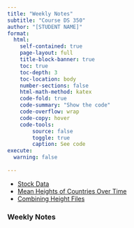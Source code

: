 ```yaml
---
title: "Weekly Notes"
subtitle: "Course DS 350"
author: "[STUDENT NAME]"
format:
  html:
    self-contained: true
    page-layout: full
    title-block-banner: true
    toc: true
    toc-depth: 3
    toc-location: body
    number-sections: false
    html-math-method: katex
    code-fold: true
    code-summary: "Show the code"
    code-overflow: wrap
    code-copy: hover
    code-tools:
        source: false
        toggle: true
        caption: See code
execute: 
  warning: false
    
---
```


- [Stock Data](/350_Projects/Week_04/Stock Data.qmd)
- [Mean Heights of Countries Over Time](/350_Projects/Week_04/Mean Heights of Countries Over Time.qmd)
- [Combining Height Files](/350_Projects/Week_04/Combining Height Files.qmd)

### Weekly Notes


